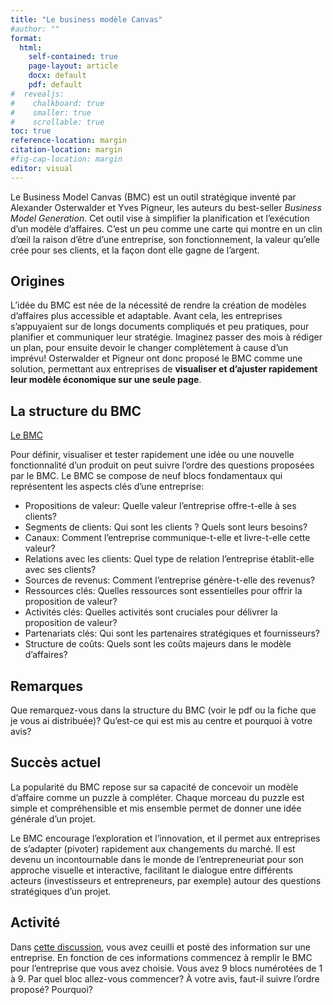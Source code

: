 ```yaml
---
title: "Le business modèle Canvas"
#author: ""
format: 
  html: 
    self-contained: true
    page-layout: article
    docx: default
    pdf: default
#  revealjs: 
#    chalkboard: true
#    smaller: true
#    scrollable: true
toc: true
reference-location: margin
citation-location: margin
#fig-cap-location: margin
editor: visual
---
```


Le Business Model Canvas (BMC) est un outil stratégique inventé par Alexander Osterwalder et Yves Pigneur, les auteurs du best-seller *Business Model Generation*. Cet outil vise à simplifier la planification et l’exécution d’un modèle d’affaires. C’est un peu comme une carte qui montre en un clin d'œil la raison d'être d'une entreprise, son fonctionnement, la valeur qu'elle crée pour ses clients, et la façon dont elle gagne de l'argent.

## Origines

L’idée du BMC est née de la nécessité de rendre la création de modèles d'affaires plus accessible et adaptable. Avant cela, les entreprises s'appuyaient sur de longs documents compliqués et peu pratiques, pour planifier et communiquer leur stratégie. Imaginez passer des mois à rédiger un plan, pour ensuite devoir le changer complètement à cause d'un imprévu! Osterwalder et Pigneur ont donc proposé le BMC comme une solution, permettant aux entreprises de **visualiser et d'ajuster rapidement leur modèle économique sur une seule page**.

## La structure du BMC

[Le BMC](https://canvas.its.virginia.edu/courses/104170/pages/presentation-du-business-modele-canevas?module_item_id=865494)

Pour définir, visualiser et tester rapidement une idée ou une nouvelle fonctionnalité d'un produit on peut suivre l'ordre des questions proposées par le BMC. Le BMC se compose de neuf blocs fondamentaux qui représentent les aspects clés d’une entreprise:

-   Propositions de valeur: Quelle valeur l’entreprise offre-t-elle à ses clients?
-   Segments de clients: Qui sont les clients ? Quels sont leurs besoins?
-   Canaux: Comment l’entreprise communique-t-elle et livre-t-elle cette valeur?
-   Relations avec les clients: Quel type de relation l’entreprise établit-elle avec ses clients?
-   Sources de revenus: Comment l’entreprise génère-t-elle des revenus?
-   Ressources clés: Quelles ressources sont essentielles pour offrir la proposition de valeur?
-   Activités clés: Quelles activités sont cruciales pour délivrer la proposition de valeur?
-   Partenariats clés: Qui sont les partenaires stratégiques et fournisseurs?
-   Structure de coûts: Quels sont les coûts majeurs dans le modèle d’affaires?

::: {.callout-note appearance="simple" icon="false"}
## Remarques

Que remarquez-vous dans la structure du BMC (voir le pdf ou la fiche que je vous ai distribuée)? Qu'est-ce qui est mis au centre et pourquoi à votre avis?
:::

## Succès actuel

La popularité du BMC repose sur sa capacité de concevoir un modèle d'affaire comme un puzzle à compléter. Chaque morceau du puzzle est simple et compréhensible et mis ensemble permet de donner une idée générale d'un projet.

Le BMC encourage l'exploration et l'innovation, et il permet aux entreprises de s'adapter (pivoter) rapidement aux changements du marché. Il est devenu un incontournable dans le monde de l'entrepreneuriat pour son approche visuelle et interactive, facilitant le dialogue entre différents acteurs (investisseurs et entrepreneurs, par exemple) autour des questions stratégiques d'un projet.

## Activité

Dans [cette discussion](https://canvas.its.virginia.edu/courses/104170/discussion_topics/363444), vous avez ceuilli et posté des information sur une entreprise. En fonction de ces informations commencez à remplir le BMC pour l'entreprise que vous avez choisie. Vous avez 9 blocs numérotées de 1 à 9. Par quel bloc allez-vous commencer? À votre avis, faut-il suivre l'ordre proposé? Pourquoi?
